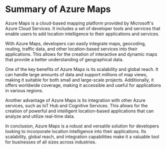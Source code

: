 

# Summary of Azure Maps

Azure Maps is a cloud-based mapping platform provided by Microsoft's Azure Cloud Services. It includes a set of developer tools and services that enable users to add location intelligence to their applications and services.

With Azure Maps, developers can easily integrate maps, geocoding, routing, traffic data, and other location-based services into their applications. This allows for the creation of interactive and dynamic maps that provide a better understanding of geographical data.

One of the key benefits of Azure Maps is its scalability and global reach. It can handle large amounts of data and support millions of map views, making it suitable for both small and large-scale projects. Additionally, it offers worldwide coverage, making it accessible and useful for applications in various regions.

Another advantage of Azure Maps is its integration with other Azure services, such as IoT Hub and Cognitive Services. This allows for the creation of powerful and intelligent location-based applications that can analyze and utilize real-time data.

In conclusion, Azure Maps is a robust and versatile solution for developers looking to incorporate location intelligence into their applications. Its scalability, global reach, and integration capabilities make it a valuable tool for businesses of all sizes across industries. 